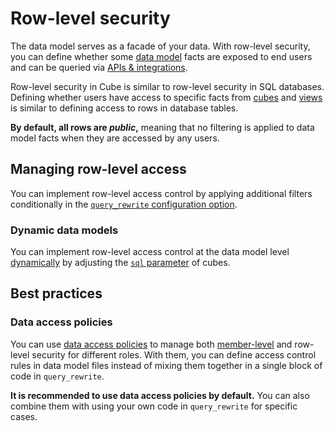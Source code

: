 # Row-level security

The data model serves as a facade of your data. With row-level security,
you can define whether some [data model][ref-data-modeling-concepts] facts are exposed
to end users and can be queried via [APIs & integrations][ref-apis].

Row-level security in Cube is similar to row-level security in SQL databases.
Defining whether users have access to specific facts from [cubes][ref-cubes] and
[views][ref-views] is similar to defining access to rows in database tables.

__By default, all rows are *public*,__ meaning that no filtering is applied to
data model facts when they are accessed by any users.

## Managing row-level access

You can implement row-level access control by applying additional filters conditionally
in the [`query_rewrite` configuration option][ref-query-rewrite].

### Dynamic data models

You can implement row-level access control at the data model level
[dynamically][ref-dynamic-data-modeling] by adjusting the [`sql` parameter][ref-cubes-sql]
of cubes.

## Best practices

### Data access policies

You can use [data access policies][ref-dap] to manage both [member-level][ref-mls]
and row-level security for different roles. With them, you can define access control
rules in data model files instead of mixing them together in a single block of code
in `query_rewrite`.

__It is recommended to use data access policies by default.__ You can also combine
them with using your own code in `query_rewrite` for specific cases.


[ref-data-modeling-concepts]: /product/data-modeling/concepts
[ref-apis]: /product/apis-integrations
[ref-cubes]: /product/data-modeling/concepts#cubes
[ref-views]: /product/data-modeling/concepts#views
[ref-cubes-sql]: /reference/data-model/cube#sql
[ref-dynamic-data-modeling]: /product/data-modeling/dynamic
[ref-query-rewrite]: /reference/configuration/config#query_rewrite
[ref-dap]: /product/auth/data-access-policies
[ref-mls]: /product/auth/member-level-security
